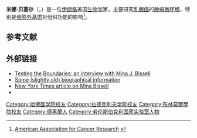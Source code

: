 {{Infobox scientist
| name              = Mina J. Bissell
| image             = 
| alt               = <!-- descriptive text for use by the blind and visually impaired's speech synthesis (text-to-speech) software -->
| caption           = Mina Bissell
| birth_name        = <!-- only use if different from name -->
| birth_date        = <!-- {{Birth date and age|YYYY|MM|DD}} for living people. Supply only the year unless the exact date is already widely published, as per WP:DOB. For people that have died, use {{Birth date|YYYY|MM|DD}}. -->
| birth_place       = [[伊朗|伊朗]][[德黑兰|德黑兰]]
| death_date        = <!-- {{Death date and age|YYYY|MM|DD|YYYY|MM|DD}} (death date then birth date) -->
| death_place       = 
| nationality       = [[伊朗裔美国人|伊朗裔美国人]]
| education         = 
| alma_mater        = [[哈佛医学院|哈佛医学院]]、[[加利福尼亞大學柏克萊分校|加利福尼亞大學柏克萊分校]]
| other_names       = 
| years_active      = 
| known_for         = [[细胞外基质|细胞外基质]]的癌症研究
| notable_works     = 
| awards            = [[Ernest_Orlando_Lawrence_Award|Ernest Orlando Lawrence Award]]、[[古根海姆獎|古根海姆獎]]、[[E·B·威尔逊奖章|E·B·威尔逊奖章]]
| fields            = 
| influenced        = [[Kandice_Tanner|Kandice Tanner]]
}}
'''米娜·贝塞尔'''（{{lang-en|Mina J. Bissell}}，{{bd||}}）是一位[[伊朗裔美国人|伊朗裔]]美国[[生物学|生物学]]家，主要研究[[乳腺癌|乳腺癌]]的[[肿瘤微环境|肿瘤微环境]]，特别是[[细胞外基质|细胞外基质]]对组织功能的影响<ref>[http://www.aacr.org/home/scientists/aacr-academy/inaugural-class/mina-bissell.aspx American Association for Cancer Research] {{webarchive|url=https://web.archive.org/web/20140126012159/http://www.aacr.org/home/scientists/aacr-academy/inaugural-class/mina-bissell.aspx |date=2014-01-26 }}</ref>。

== 参考文献 ==
{{reflist}}

== 外部链接 ==
* [http://www2.lbl.gov/LBL-Programs/lifesciences/BissellLab/minapersonal/incyte.htm Testing the Boundaries: an interview with Mina J. Bissell] {{Wayback|url=http://www2.lbl.gov/LBL-Programs/lifesciences/BissellLab/minapersonal/incyte.htm |date=20160304035936 }}
* [https://web.archive.org/web/20030908042328/http://www.asip.org/mtgs/EB03/Bissell.htm Some (slightly old) biographical information]
* [https://www.nytimes.com/2009/12/29/health/research/29cancer.html New York Times article on Mina Bissell] {{Wayback|url=https://www.nytimes.com/2009/12/29/health/research/29cancer.html |date=20210420002559 }}
* {{TED speaker}}

{{Authority control}}
{{DEFAULTSORT:Bissell, Mina}}
[[Category:哈佛医学院校友|Category:哈佛医学院校友]]
[[Category:拉德克利夫学院校友|Category:拉德克利夫学院校友]]
[[Category:布林莫爾學院校友|Category:布林莫爾學院校友]]
[[Category:德黑蘭人|Category:德黑蘭人]]
[[Category:劳伦斯伯克利国家实验室人物|Category:劳伦斯伯克利国家实验室人物]]